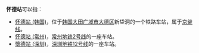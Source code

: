 '''怀德站'''可以指：
*[[怀德站_(韩国)|怀德站 (韩国)]]，位于[[韩国|韩国]][[大田广域市|大田广域市]][[大德区|大德区]]新垈洞的一个铁路车站，属于[[京釜线|京釜线]]。
*[[怀德站_(常州)|怀德站 (常州)]]，[[常州地铁|常州地铁]][[常州地铁2号线|2号线]]的一座车站。
*[[懷德站_(深圳)|懷德站 (深圳)]]，[[深圳地铁12号线|深圳地铁12号线]]的一座车站。
{{disambig|cat=三字车站名消歧义}}